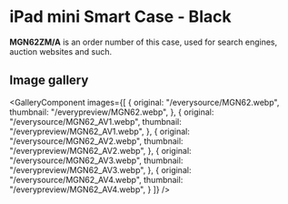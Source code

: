 
# iPad mini Smart Case - Black

<Callout type='info' emoji='👉🏻'>**MGN62ZM/A** is an order number of this case, used for search engines, auction websites and such.</Callout>

## Image gallery

<GalleryComponent
    images={[
      {
        original: "/everysource/MGN62.webp",
        thumbnail: "/everypreview/MGN62.webp",
      },
      {
        original: "/everysource/MGN62_AV1.webp",
        thumbnail: "/everypreview/MGN62_AV1.webp",
      },
      {
        original: "/everysource/MGN62_AV2.webp",
        thumbnail: "/everypreview/MGN62_AV2.webp",
      },
      {
        original: "/everysource/MGN62_AV3.webp",
        thumbnail: "/everypreview/MGN62_AV3.webp",
      },
      {
        original: "/everysource/MGN62_AV4.webp",
        thumbnail: "/everypreview/MGN62_AV4.webp",
      }
    ]}
  />

